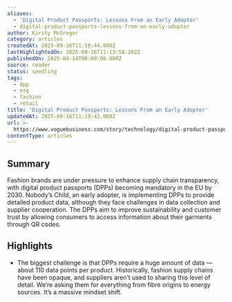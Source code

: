 ```yaml
---
aliases:
  - 'Digital Product Passports: Lessons From an Early Adopter'
  - digital-product-passports-lessons-from-an-early-adopter
author: Kirsty McGregor
category: articles
createdAt: 2025-09-16T11:18:44.000Z
lastHighlightedOn: 2025-09-16T11:13:58.262Z
publishedOn: 2025-04-14T00:00:00.000Z
source: reader
status: seedling
tags:
  - dpp
  - esg
  - fashion
  - retail
title: 'Digital Product Passports: Lessons From an Early Adopter'
updatedAt: 2025-09-16T11:19:42.000Z
url: >-
  https://www.voguebusiness.com/story/technology/digital-product-passports-lessons-from-an-early-adopter?uID=58ba29f6592c24ef0bdefa76114a43982a806c17a289ed758a3b0794fe834435&utm_campaign=VB_TECH_MEMBER_290425&utm_source=newsletter&utm_brand=vb&utm_mailing=VB_TECH_MEMBER_290425&utm_medium=email&utm_term=VB_PaidTechnology_ACTIVE
contentType: articles
---
```

## Summary

Fashion brands are under pressure to enhance supply chain transparency, with digital product passports (DPPs) becoming mandatory in the EU by 2030. Nobody’s Child, an early adopter, is implementing DPPs to provide detailed product data, although they face challenges in data collection and supplier cooperation. The DPPs aim to improve sustainability and customer trust by allowing consumers to access information about their garments through QR codes.

## Highlights

- The biggest challenge is that DPPs require a huge amount of data — about 110 data points per product. Historically, fashion supply chains have been opaque, and suppliers aren’t used to sharing this level of detail. We’re asking them for everything from fibre origins to energy sources. It’s a massive mindset shift.
